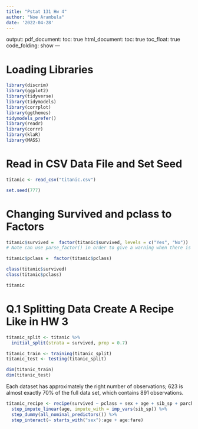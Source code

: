 ```yaml
---
title: "Pstat 131 Hw 4"
author: "Noe Arambula"
date: '2022-04-28'
---
```

output:
  pdf_document:
    toc: true
  html_document:
    toc: true
    toc_float: true
    code_folding: show
---

# Loading Libraries

```r
library(discrim)
library(ggplot2)
library(tidyverse)
library(tidymodels)
library(corrplot)
library(ggthemes)
tidymodels_prefer()
library(readr)
library(corrr)
library(klaR)
library(MASS)
```

# Read in CSV Data File and Set Seed

```r
titanic <- read_csv("titanic.csv")

set.seed(777)
```

# Changing Survived and pclass to Factors

```r
titanic$survived =  factor(titanic$survived, levels = c("Yes", "No")) 
# Note can use parse_factor() in order to give a warning when there is a value not in the set

titanic$pclass =  factor(titanic$pclass)

class(titanic$survived)
class(titanic$pclass)

titanic
```

# Q.1 Splitting Data Create A Recipe Like in HW 3

```r
titanic_split <- titanic %>% 
  initial_split(strata = survived, prop = 0.7)

titanic_train <- training(titanic_split)
titanic_test <- testing(titanic_split)

dim(titanic_train)
dim(titanic_test)
```

Each dataset has approximately the right number of observations; 623 is almost exactly 70% of the full data set, which contains 891 observations.

```r
titanic_recipe <- recipe(survived ~ pclass + sex + age + sib_sp + parch + fare, data = titanic_train) %>% 
  step_impute_linear(age, impute_with = imp_vars(sib_sp)) %>%
  step_dummy(all_nominal_predictors()) %>% 
  step_interact(~ starts_with("sex"):age + age:fare)
```
